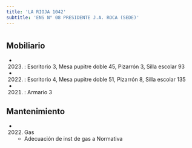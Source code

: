 ```yaml
---
title: 'LA RIOJA 1042'
subtitle: 'ENS N° 08 PRESIDENTE J.A. ROCA (SEDE)'
---
```


#


## Mobiliario

*  (2023) : Escritorio 3, Mesa pupitre doble 45, Pizarrón 3, Silla escolar 93 

*  (2022) : Escritorio 4, Mesa pupitre doble 51, Pizarrón 8, Silla escolar 135 

*  (2021) : Armario 3 





## Mantenimiento

*  (2022) Gas 
    + Adecuación de inst de gas a Normativa




